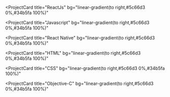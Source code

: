 <ProjectCard
  title="ReactJs"
  bg="linear-gradient(to right,#5c66d3 0%,#34b5fa 100%)"
></ProjectCard>

<ProjectCard
  title="Javascript"
  bg="linear-gradient(to right,#5c66d3 0%,#34b5fa 100%)"
></ProjectCard>

<ProjectCard
  title="React Native"
  bg="linear-gradient(to right,#5c66d3 0%,#34b5fa 100%)"
></ProjectCard>

<ProjectCard
  title="HTML"
  bg="linear-gradient(to right,#5c66d3 0%,#34b5fa 100%)"
></ProjectCard>

<ProjectCard
  title="CSS"
  bg="linear-gradient(to right,#5c66d3 0%,#34b5fa 100%)"
></ProjectCard>

<ProjectCard
  title="Objective-C"
  bg="linear-gradient(to right,#5c66d3 0%,#34b5fa 100%)"
></ProjectCard>
